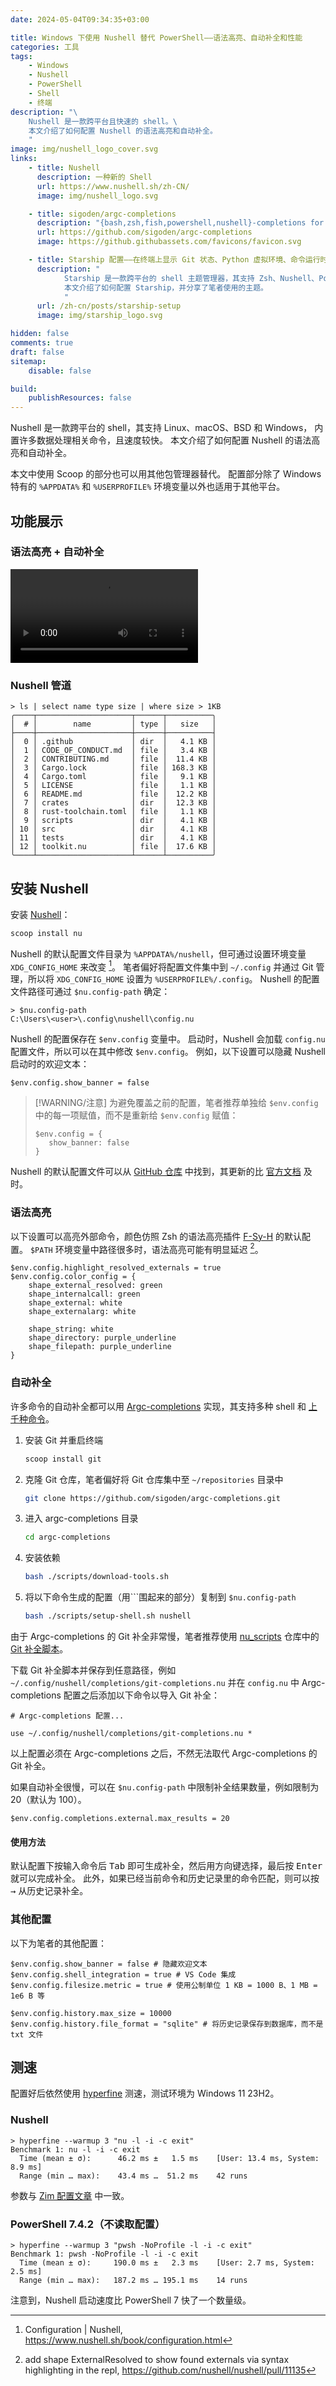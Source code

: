 ```yaml
---
date: 2024-05-04T09:34:35+03:00

title: Windows 下使用 Nushell 替代 PowerShell——语法高亮、自动补全和性能
categories: 工具
tags:
    - Windows
    - Nushell
    - PowerShell
    - Shell
    - 终端
description: "\
    Nushell 是一款跨平台且快速的 shell。\
    本文介绍了如何配置 Nushell 的语法高亮和自动补全。
    "
image: img/nushell_logo_cover.svg
links:
    - title: Nushell
      description: 一种新的 Shell
      url: https://www.nushell.sh/zh-CN/
      image: img/nushell_logo.svg

    - title: sigoden/argc-completions
      description: "{bash,zsh,fish,powershell,nushell}-completions for 1000+ commands."
      url: https://github.com/sigoden/argc-completions
      image: https://github.githubassets.com/favicons/favicon.svg

    - title: Starship 配置——在终端上显示 Git 状态、Python 虚拟环境、命令运行时间等
      description: "
            Starship 是一款跨平台的 shell 主题管理器，其支持 Zsh、Nushell、PowerShell 等。\
            本文介绍了如何配置 Starship，并分享了笔者使用的主题。
            "
      url: /zh-cn/posts/starship-setup
      image: img/starship_logo.svg

hidden: false
comments: true
draft: false
sitemap:
    disable: false

build:
    publishResources: false
---
```



Nushell 是一款跨平台的 shell，其支持 Linux、macOS、BSD 和 Windows，
内置许多数据处理相关命令，且速度较快。
本文介绍了如何配置 Nushell 的语法高亮和自动补全。

本文中使用 Scoop 的部分也可以用其他包管理器替代。
配置部分除了 Windows 特有的 `%APPDATA%` 和 `%USERPROFILE%` 环境变量以外也适用于其他平台。

## 功能展示

### 语法高亮 + 自动补全

<video
    src={previewVideo}
    autoplay
    playsinline
    loop
    controls={false}
    disablepictureinpicture
/>

### Nushell 管道

```console
> ls | select name type size | where size > 1KB
╭────┬─────────────────────┬──────┬──────────╮
│  # │        name         │ type │   size   │
├────┼─────────────────────┼──────┼──────────┤
│  0 │ .github             │ dir  │   4.1 KB │
│  1 │ CODE_OF_CONDUCT.md  │ file │   3.4 KB │
│  2 │ CONTRIBUTING.md     │ file │  11.4 KB │
│  3 │ Cargo.lock          │ file │ 168.3 KB │
│  4 │ Cargo.toml          │ file │   9.1 KB │
│  5 │ LICENSE             │ file │   1.1 KB │
│  6 │ README.md           │ file │  12.2 KB │
│  7 │ crates              │ dir  │  12.3 KB │
│  8 │ rust-toolchain.toml │ file │   1.1 KB │
│  9 │ scripts             │ dir  │   4.1 KB │
│ 10 │ src                 │ dir  │   4.1 KB │
│ 11 │ tests               │ dir  │   4.1 KB │
│ 12 │ toolkit.nu          │ file │  17.6 KB │
╰────┴─────────────────────┴──────┴──────────╯
```

## 安装 Nushell

安装 [Nushell](https://www.nushell.sh/zh-CN/)：

```sh
scoop install nu
```

Nushell 的默认配置文件目录为 `%APPDATA%/nushell`，但可通过设置环境变量 `XDG_CONFIG_HOME` 来改变 [^nushell_config]。
笔者偏好将配置文件集中到 `~/.config` 并通过 Git 管理，所以将 `XDG_CONFIG_HOME` 设置为 `%USERPROFILE%/.config`。
Nushell 的配置文件路径可通过 `$nu.config-path` 确定：

```console
> $nu.config-path
C:\Users\<user>\.config\nushell\config.nu
```

Nushell 的配置保存在 `$env.config` 变量中。
启动时，Nushell 会加载 `config.nu` 配置文件，所以可以在其中修改 `$env.config`。
例如，以下设置可以隐藏 Nushell 启动时的欢迎文本：

```nu title="config.nu"
$env.config.show_banner = false
```

> [!WARNING/注意]
> 为避免覆盖之前的配置，笔者推荐单独给 `$env.config` 中的每一项赋值，而不是重新给 `$env.config` 赋值：
>
> ```nu title="config.nu"
> $env.config = {
>    show_banner: false
> }
> ```

Nushell 的默认配置文件可以从 [GitHub 仓库](https://github.com/nushell/nushell/blob/fb2610904997f54f50ad52095948bede81695f31/crates/nu-utils/src/default_files/doc_config.nu) 中找到，其更新的比 [官方文档](https://www.nushell.sh/book/configuration.html) 及时。

### 语法高亮

以下设置可以高亮外部命令，颜色仿照 Zsh 的语法高亮插件 [F-Sy-H](https://github.com/z-shell/F-Sy-H) 的默认配置。
`$PATH` 环境变量中路径很多时，语法高亮可能有明显延迟 [^syntax_highlight_performance]。

```nu title="config.nu"
$env.config.highlight_resolved_externals = true
$env.config.color_config = {
    shape_external_resolved: green
    shape_internalcall: green
    shape_external: white
    shape_externalarg: white

    shape_string: white
    shape_directory: purple_underline
    shape_filepath: purple_underline
}
```

### 自动补全

许多命令的自动补全都可以用 [Argc-completions](https://github.com/sigoden/argc-completions) 实现，其支持多种 shell 和 [上千种命令](https://github.com/sigoden/argc-completions/blob/main/MANIFEST.md)。

1. 安装 Git 并重启终端

    ```sh
    scoop install git
    ```

1. 克隆 Git 仓库，笔者偏好将 Git 仓库集中至 `~/repositories` 目录中

    ```sh
    git clone https://github.com/sigoden/argc-completions.git
    ```

1. 进入 argc-completions 目录

    ```sh
    cd argc-completions
    ```

1. 安装依赖

    ```sh
    bash ./scripts/download-tools.sh
    ```

1. 将以下命令生成的配置（用\`\`\`围起来的部分）复制到 `$nu.config-path`

    ```sh
    bash ./scripts/setup-shell.sh nushell
    ```

由于 Argc-completions 的 Git 补全非常慢，笔者推荐使用 [nu_scripts](https://github.com/nushell/nu_scripts) 仓库中的 [Git 补全脚本](https://github.com/nushell/nu_scripts/blob/main/custom-completions/git/git-completions.nu)。

下载 Git 补全脚本并保存到任意路径，例如 `~/.config/nushell/completions/git-completions.nu` 并在 `config.nu` 中 Argc-completions 配置之后添加以下命令以导入 Git 补全：

```nu title="config.nu"
# Argc-completions 配置...

use ~/.config/nushell/completions/git-completions.nu *
```

以上配置必须在 Argc-completions 之后，不然无法取代 Argc-completions 的 Git 补全。

如果自动补全很慢，可以在 `$nu.config-path` 中限制补全结果数量，例如限制为 20（默认为 100）。

```nu title="config.nu"
$env.config.completions.external.max_results = 20
```

#### 使用方法

默认配置下按输入命令后 <kbd>Tab</kbd> 即可生成补全，然后用方向键选择，最后按 <kbd>Enter</kbd> 就可以完成补全。
此外，如果已经当前命令和历史记录里的命令匹配，则可以按 <kbd>→</kbd> 从历史记录补全。

### 其他配置

以下为笔者的其他配置：

```nu title="config.nu"
$env.config.show_banner = false # 隐藏欢迎文本
$env.config.shell_integration = true # VS Code 集成
$env.config.filesize.metric = true # 使用公制单位 1 KB = 1000 B、1 MB = 1e6 B 等

$env.config.history.max_size = 10000
$env.config.history.file_format = "sqlite" # 将历史记录保存到数据库，而不是 txt 文件
```

## 测速

配置好后依然使用 [hyperfine](https://github.com/sharkdp/hyperfine) 测速，测试环境为 Windows 11 23H2。

### Nushell

```console
> hyperfine --warmup 3 "nu -l -i -c exit"
Benchmark 1: nu -l -i -c exit
  Time (mean ± σ):      46.2 ms ±   1.5 ms    [User: 13.4 ms, System: 8.9 ms]
  Range (min … max):    43.4 ms …  51.2 ms    42 runs
```

参数与 [Zim 配置文章](/zh-cn/posts/zsh-zim-setup) 中一致。

### PowerShell 7.4.2（不读取配置）

```console
> hyperfine --warmup 3 "pwsh -NoProfile -l -i -c exit"
Benchmark 1: pwsh -NoProfile -l -i -c exit
  Time (mean ± σ):     190.0 ms ±   2.3 ms    [User: 2.7 ms, System: 2.5 ms]
  Range (min … max):   187.2 ms … 195.1 ms    14 runs
```

注意到，Nushell 启动速度比 PowerShell 7 快了一个数量级。

[^nushell_config]: Configuration | Nushell, https://www.nushell.sh/book/configuration.html

[^syntax_highlight_performance]: add shape ExternalResolved to show found externals via syntax highlighting in the repl, https://github.com/nushell/nushell/pull/11135
